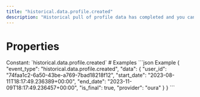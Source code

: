 ```yaml
---
title: "historical.data.profile.created"
description: "Historical pull of profile data has completed and you can now pull data for this resource."
---
```

# Properties
<ResponseField name="event_type" type="const string" required="true">
Constant: `historical.data.profile.created`
</ResponseField>
<ResponseField name="data" type="HistoricalDataCreated" required="true">
<Expandable title="HistoricalDataCreated" defaultOpen="true">
<ResponseField name="user_id" type="string" required="true">
</ResponseField>
<ResponseField name="start_date" type="string" required="true">
</ResponseField>
<ResponseField name="end_date" type="string" required="true">
</ResponseField>
<ResponseField name="is_final" type="boolean" required="true">
</ResponseField>
<ResponseField name="provider" type="string" required="true">
</ResponseField>
</Expandable>
</ResponseField>
# Examples
<CodeGroup>
```json Example
{
  "event_type": "historical.data.profile.created",
  "data": {
    "user_id": "74faa1c2-6a50-43be-a769-7bad18218f12",
    "start_date": "2023-08-11T18:17:49.236389+00:00",
    "end_date": "2023-11-09T18:17:49.236457+00:00",
    "is_final": true,
    "provider": "oura"
  }
}
```
</CodeGroup>
